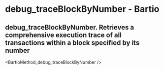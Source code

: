 # debug_traceBlockByNumber - Bartio

## debug_traceBlockByNumber. Retrieves a comprehensive execution trace of all transactions within a block specified by its number


<BartioMethod_debug_traceBlockByNumber />

